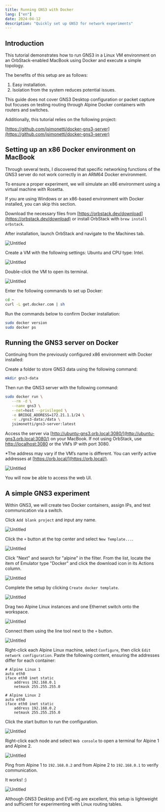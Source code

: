 ```yaml
---
title: Running GNS3 with Docker
lang: ["en"]
date: 2024-04-12
description: "Quickly set up GNS3 for network experiments"
---
```


## Introduction

This tutorial demonstrates how to run GNS3 in a Linux VM environment on an OrbStack-enabled MacBook using Docker and execute a simple topology.

The benefits of this setup are as follows:

1. Easy installation.
2. Isolation from the system reduces potential issues.

This guide does not cover GNS3 Desktop configuration or packet capture but focuses on testing routing through Alpine Docker containers with routers and switches.

Additionally, this tutorial relies on the following project:

[https://github.com/jsimonetti/docker-gns3-server](https://github.com/jsimonetti/docker-gns3-server)

## Setting up an x86 Docker environment on MacBook

Through several tests, I discovered that specific networking functions of the GNS3 server do not work correctly in an ARM64 Docker environment.

To ensure a proper experiment, we will simulate an x86 environment using a virtual machine with Rosetta.

If you are using Windows or an x86-based environment with Docker installed, you can skip this section.

Download the necessary files from [https://orbstack.dev/download](https://orbstack.dev/download) or install OrbStack with `brew install orbstack`.

After installation, launch OrbStack and navigate to the Machines tab.

![Untitled](./images/Untitled.png)

Create a VM with the following settings: Ubuntu and CPU type: Intel.

![Untitled](./images/Untitled-1.png)

Double-click the VM to open its terminal.

![Untitled](./images/Untitled-2.png)

Enter the following commands to set up Docker:

```bash
cd ~
curl -L get.docker.com | sh
```

Run the commands below to confirm Docker installation:

```bash
sudo docker version
sudo docker ps
```

## Running the GNS3 server on Docker

Continuing from the previously configured x86 environment with Docker installed:

Create a folder to store GNS3 data using the following command:

```bash
mkdir gns3-data
```

Then run the GNS3 server with the following command:

```bash
sudo docker run \
   --rm -d \
   --name gns3 \
   --net=host --privileged \
   -e BRIDGE_ADDRESS=172.21.1.1/24 \
   -v ./gns3-data:/data \
   jsimonetti/gns3-server:latest
```

Access the server via [http://ubuntu-gns3.orb.local:3080/](http://ubuntu-gns3.orb.local:3080/) on your MacBook. If not using OrbStack, use [http://localhost:3080](http://localhost:3080) or the VM’s IP with port 3080.

\*The address may vary if the VM’s name is different. You can verify active addresses at [https://orb.local/](https://orb.local/).

![Untitled](./images/Untitled-3.png)

You will now be able to access the web UI.

## A simple GNS3 experiment

Within GNS3, we will create two Docker containers, assign IPs, and test communication via a switch.

Click `Add blank project` and input any name.

![Untitled](./images/Untitled-4.png)

Click the `+` button at the top center and select `New Template...`.

![Untitled](./images/Untitled-5.png)

Click "Next" and search for "alpine" in the filter. From the list, locate the item of Emulator type "Docker" and click the download icon in its Actions column.

![Untitled](./images/Untitled-6.png)

Complete the setup by clicking `Create docker template`.

![Untitled](./images/Untitled-7.png)

Drag two Alpine Linux instances and one Ethernet switch onto the workspace.

![Untitled](./images/Untitled-8.png)

Connect them using the line tool next to the `+` button.

![Untitled](./images/Untitled-9.png)

Right-click each Alpine Linux machine, select `Configure`, then click `Edit network configuration`. Paste the following content, ensuring the addresses differ for each container:

```text
# Alpine Linux 1
auto eth0
iface eth0 inet static
	address 192.168.0.1
	netmask 255.255.255.0
```

```text
# Alpine Linux 2
auto eth0
iface eth0 inet static
	address 192.168.0.2
	netmask 255.255.255.0
```

Click the start button to run the configuration.

![Untitled](./images/Untitled-10.png)

Right-click each node and select `Web console` to open a terminal for Alpine 1 and Alpine 2.

![Untitled](./images/Untitled-11.png)

Ping from Alpine 1 to `192.168.0.2` and from Alpine 2 to `192.168.0.1` to verify communication.

It works! :)

![Untitled](./images/Untitled-12.png)

Although GNS3 Desktop and EVE-ng are excellent, this setup is lightweight and sufficient for experimenting with Linux routing tables.
